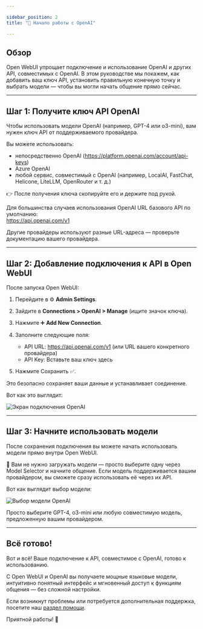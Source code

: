 ```yaml
---

sidebar_position: 2  
title: "🤖 Начало работы с OpenAI"

---
```


## Обзор

Open WebUI упрощает подключение и использование OpenAI и других API, совместимых с OpenAI. В этом руководстве мы покажем, как добавить ваш ключ API, установить правильную конечную точку и выбрать модели — чтобы вы могли начать общение прямо сейчас.

---

## Шаг 1: Получите ключ API OpenAI

Чтобы использовать модели OpenAI (например, GPT-4 или o3-mini), вам нужен ключ API от поддерживаемого провайдера.

Вы можете использовать:

- непосредственно OpenAI (https://platform.openai.com/account/api-keys)
- Azure OpenAI
- любой сервис, совместимый с OpenAI (например, LocalAI, FastChat, Helicone, LiteLLM, OpenRouter и т. д.)

👉 После получения ключа скопируйте его и держите под рукой.

Для большинства случаев использования OpenAI URL базового API по умолчанию:  
https://api.openai.com/v1

Другие провайдеры используют разные URL-адреса — проверьте документацию вашего провайдера.

---

## Шаг 2: Добавление подключения к API в Open WebUI

После запуска Open WebUI:

1. Перейдите в ⚙️ **Admin Settings**.
2. Зайдите в **Connections > OpenAI > Manage** (ищите значок ключа).
3. Нажмите ➕ **Add New Connection**.
4. Заполните следующие поля:
   - API URL: https://api.openai.com/v1 (или URL вашего конкретного провайдера)
   - API Key: Вставьте ваш ключ здесь

5. Нажмите Сохранить ✅.

Это безопасно сохраняет ваши данные и устанавливает соединение.

Вот как это выглядит:

![Экран подключения OpenAI](/images/getting-started/quick-start/manage-openai.png)

---

## Шаг 3: Начните использовать модели

После сохранения подключения вы можете начать использовать модели прямо внутри Open WebUI.

🧠 Вам не нужно загружать модели — просто выберите одну через Model Selector и начните общение. Если модель поддерживается вашим провайдером, вы сможете сразу использовать её через их API.

Вот как выглядит выбор модели:

![Выбор модели OpenAI](/images/getting-started/quick-start/selector-openai.png)

Просто выберите GPT-4, o3-mini или любую совместимую модель, предложенную вашим провайдером.

---

## Всё готово!

Вот и всё! Ваше подключение к API, совместимое с OpenAI, готово к использованию.

С Open WebUI и OpenAI вы получаете мощные языковые модели, интуитивно понятный интерфейс и мгновенный доступ к функциям общения — без сложной настройки.

Если возникнут проблемы или потребуется дополнительная поддержка, посетите наш [раздел помощи](/troubleshooting).

Приятной работы! 🎉
